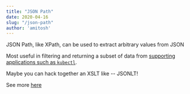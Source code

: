 ```yaml
---
title: "JSON Path"
date: 2020-04-16
slug: "/json-path"
author: 'amitosh'
---
```


JSON Path, like XPath, can be used to extract arbitrary values from JSON

Most useful in filtering and  returning a subset of data from [supporting
applications such as `kubectl`](https://kubernetes.io/docs/reference/kubectl/jsonpath/).

Maybe you can hack together an XSLT like -- JSONLT!

See more [here](https://goessner.net/articles/JsonPath/)